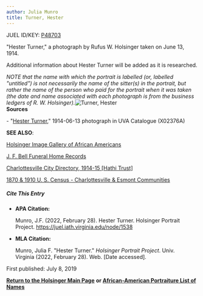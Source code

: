 ```yaml
---
author: Julia Munro
title: Turner, Hester
---
```

JUEL ID/KEY: [P48703](http://juel.iath.virginia.edu/public_person?person=48703 "P48703")

"Hester Turner," a photograph by Rufus W. Holsinger taken on June 13, 1914.

Additional information about Hester Turner will be added as it is researched.

_NOTE that the name with which the portrait is labelled (or, labelled "untitled") is not necessarily the name of the sitter(s) in the portrait, but rather the name of the person who paid for the portrait when it was taken (the date and name associated with each photograph is from the business ledgers of R. W. Holsinger)._![Turner, Hester](https://iiif.lib.virginia.edu/iiif/uva-lib:1042192/full/778,561/0/default.jpg "Turner, Hester")  
**Sources**

\- "[Hester Turner](https://search.lib.virginia.edu/sources/images/items/uva-lib:1042192 "Turner, Hester")," 1914-06-13 photograph in UVA Catalogue (X02376A) 

**SEE ALSO**:

[Holsinger Image Gallery of African Americans](http://rwholsingerphotos.org/images.php "Holsinger Image Gallery of African Americans")

[J. F. Bell Funeral Home Records](http://www2.vcdh.virginia.edu/afam/raceandplace/perl_scripts/funeral_search.html "J. F. Bell Funeral Home Database")

[Charlottesville City Directory, 1914-15 \[Hathi Trust\]](https://catalog.hathitrust.org/Record/101954103 "Charlottesville City Directory, 1914-15") 

[1870 & 1910 U. S. Census - Charlottesville & Esmont Communities](http://www2.vcdh.virginia.edu/afam/raceandplace/census/search_both.html "1870 & 1910 U. S. Census: Charlottesville and Esmont Communities")

##### **Cite This Entry**

*   **APA Citation:**
    
    Munro, J.F. (2022, February 28). Hester Turner. Holsinger Portrait Project. https://juel.iath.virginia.edu/node/1538
    
*   **MLA Citation:**
    
    Munro, Julia F. "Hester Turner." _Holsinger Portrait Project_. Univ. Virginia (2022, February 28). Web. \[Date accessed\].
    

First published: July 8, 2019

[**Return to the Holsinger Main Page**](http://juel.iath.virginia.edu/node/980) **or [African-American Portraiture List of Names](http://juel.iath.virginia.edu/node/996)**
